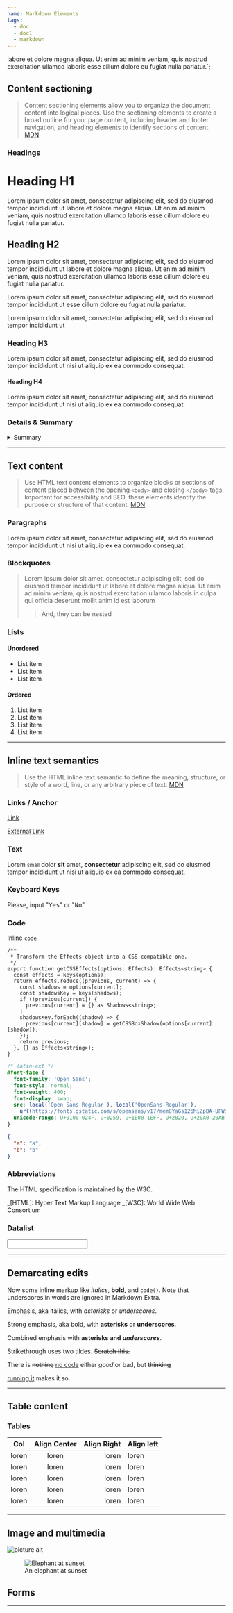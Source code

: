 ```yaml
---
name: Markdown Elements
tags:
  - doc
  - doc1
  - markdown
---
```


labore et dolore magna aliqua. Ut enim ad minim veniam, quis nostrud exercitation ullamco laboris
esse cillum dolore eu fugiat nulla pariatur.`;

## Content sectioning

> Content sectioning elements allow you to organize the document content into logical pieces.
> Use the sectioning elements to create a broad outline for your page content, including header
> and footer navigation, and heading elements to identify sections of content.
> [MDN](https://developer.mozilla.org/en-US/docs/Web/HTML/Element#content_sectioning)

### Headings

# Heading H1

Lorem ipsum dolor sit amet, consectetur adipiscing elit, sed do eiusmod tempor incididunt ut
labore et dolore magna aliqua. Ut enim ad minim veniam, quis nostrud exercitation ullamco laboris
esse cillum dolore eu fugiat nulla pariatur.

## Heading H2

Lorem ipsum dolor sit amet, consectetur adipiscing elit, sed do eiusmod tempor incididunt ut
labore et dolore magna aliqua. Ut enim ad minim veniam, quis nostrud exercitation ullamco laboris
esse cillum dolore eu fugiat nulla pariatur.

Lorem ipsum dolor sit amet, consectetur adipiscing elit, sed do eiusmod tempor incididunt ut
esse cillum dolore eu fugiat nulla pariatur.

Lorem ipsum dolor sit amet, consectetur adipiscing elit, sed do eiusmod tempor incididunt ut

### Heading H3

Lorem ipsum dolor sit amet, consectetur adipiscing elit, sed do eiusmod tempor incididunt ut
nisi ut aliquip ex ea commodo consequat.

#### Heading H4

Lorem ipsum dolor sit amet, consectetur adipiscing elit, sed do eiusmod tempor incididunt ut
nisi ut aliquip ex ea commodo consequat.

### Details & Summary

<details>
  <summary>Summary</summary>
  <p>{lorenipsum}</p>
</details>

---

## Text content

> Use HTML text content elements to organize blocks or sections of
> content placed between the opening `<body>` and closing `</body>` tags.
> Important for accessibility and SEO, these elements identify the purpose or structure
> of that content.
> [MDN](https://developer.mozilla.org/en-US/docs/Web/HTML/Element#text_content)

### Paragraphs

Lorem ipsum dolor sit amet, consectetur adipiscing elit, sed do eiusmod tempor incididunt ut
nisi ut aliquip ex ea commodo consequat.

### Blockquotes

> Lorem ipsum dolor sit amet, consectetur adipiscing elit, sed do eiusmod tempor incididunt ut
> labore et dolore magna aliqua. Ut enim ad minim veniam, quis nostrud exercitation ullamco laboris
> in culpa qui officia deserunt mollit anim id est laborum
>
> > And, they can be nested

### Lists

#### Unordered

- List item
- List item
- List item

#### Ordered

1. List item
1. List item
1. List item
1. List item

<!-- - [ ] lorenipsum
- [ ] lorenipsum
- [ ] lorenipsum
- [ ] lorenipsum -->

---

## Inline text semantics

> Use the HTML inline text semantic to define the meaning, structure, or style of a word, line, or
> any arbitrary piece of text.
> [MDN](https://developer.mozilla.org/en-US/docs/Web/HTML/Element#inline_text_semantics)

### Links / Anchor

[Link](#id-goes-here)

[External Link](https://google.com)

### Text

Lorem <small>small</small> dolor <strong>sit</strong> amet, <b>consectetur</b> adipiscing elit, sed do eiusmod tempor incididunt ut
nisi ut aliquip ex ea commodo consequat.

### Keyboard Keys

Please, input "<kbd>Yes</kbd>" or "<kbd>No</kbd>"

### Code

Inline `code`

```tsx
/**
 * Transform the Effects object into a CSS compatible one.
 */
export function getCSSEffects(options: Effects): Effects<string> {
  const effects = keys(options);
  return effects.reduce((previous, current) => {
    const shadows = options[current];
    const shadowsKey = keys(shadows);
    if (!previous[current]) {
      previous[current] = {} as Shadows<string>;
    }
    shadowsKey.forEach((shadow) => {
      previous[current][shadow] = getCSSBoxShadow(options[current][shadow]);
    });
    return previous;
  }, {} as Effects<string>);
}
```

```css
/* latin-ext */
@font-face {
  font-family: 'Open Sans';
  font-style: normal;
  font-weight: 400;
  font-display: swap;
  src: local('Open Sans Regular'), local('OpenSans-Regular'),
    url(https://fonts.gstatic.com/s/opensans/v17/mem8YaGs126MiZpBA-UFW50bf8pkAp6a.woff2) format('woff2');
  unicode-range: U+0100-024F, U+0259, U+1E00-1EFF, U+2020, U+20A0-20AB, U+20AD-20CF, U+2113, U+2C60-2C7F, U+A720-A7FF;
}
```

```json
{
  "a": "a",
  "b": "b"
}
```

### Abbreviations

The HTML specification
is maintained by the W3C.

<!-- see https://github.com/prettier/prettier/pull/5749 -->

_[HTML]: Hyper Text Markup Language
_[W3C]: World Wide Web Consortium

### Datalist

<input type="text" list="browsers" />
<datalist id="browsers">
  <option value="Firefox" />
  <option value="Chrome" />
  <option value="Internet Explorer" />
  <option value="Opera" />
  <option value="Safari" />
</datalist>

---

## Demarcating edits

Now some inline markup like _italics_, **bold**, and `code()`. Note that underscores in
words are ignored in Markdown Extra.

Emphasis, aka italics, with _asterisks_ or _underscores_.

Strong emphasis, aka bold, with **asterisks** or **underscores**.

Combined emphasis with **asterisks and _underscores_**.

Strikethrough uses two tildes. ~~Scratch this.~~

There is <del>nothing</del> <ins>no code</ins> either <em>good</em> or bad, but <del>thinking</del>

<ins>running it</ins> makes it so.

---

## Table content

### Tables

| Col   | Align Center | Align Right | Align left |
| ----- | :----------: | ----------: | ---------- |
| loren |    loren     |       loren | loren      |
| loren |    loren     |       loren | loren      |
| loren |    loren     |       loren | loren      |
| loren |    loren     |       loren | loren      |
| loren |    loren     |       loren | loren      |

---

## Image and multimedia

![picture alt](https://interactive-examples.mdn.mozilla.net/media/cc0-images/elephant-660-480.jpg 'Title is optional')

<figure>
  <img
    src="https://interactive-examples.mdn.mozilla.net/media/cc0-images/elephant-660-480.jpg"
    alt="Elephant at sunset"
  ></img>
  <figcaption>An elephant at sunset</figcaption>
</figure>

## Forms

---
